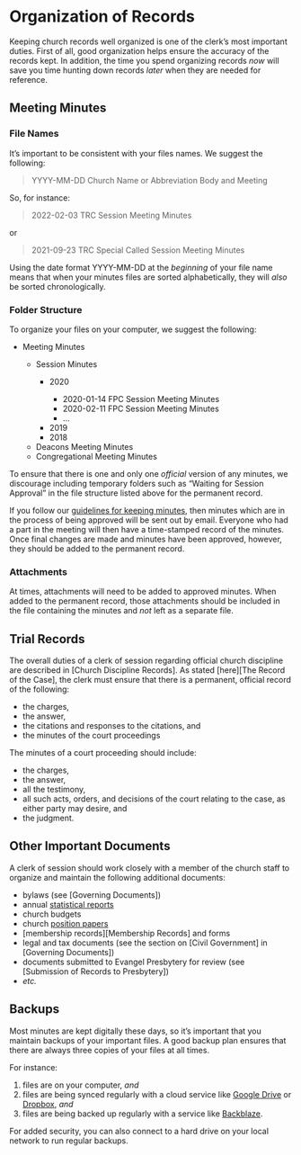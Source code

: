 # Organization of Records

Keeping church records well organized is one of the clerk's most important duties. First of all, good organization helps ensure the accuracy of the records kept. In addition, the time you spend organizing records *now* will save you time hunting down records *later* when they are needed for reference.

## Meeting Minutes

### File Names

It's important to be consistent with your files names. We suggest the following: 

> YYYY-MM-DD Church Name or Abbreviation Body and Meeting

So, for instance:

> 2022-02-03 TRC Session Meeting Minutes

or

> 2021-09-23 TRC Special Called Session Meeting Minutes

Using the date format YYYY-MM-DD at the *beginning* of your file name means that when your minutes files are sorted alphabetically, they will *also* be sorted chronologically.

### Folder Structure

To organize your files on your computer, we suggest the following:

<ul class="folder-outline">
<li class="open-folder">Meeting Minutes</li>
<ul>
<li class="open-folder">Session Minutes</li>
<ul>
<li class="open-folder">2020</li>
<ul>
<li class="doc">2020-01-14 FPC Session Meeting Minutes</li>
<li class="doc">2020-02-11 FPC Session Meeting Minutes</li>
<li class="doc">…</li>
</ul>
<li class="closed-folder">2019</li>
<li class="closed-folder">2018</li>
</ul>
<li class="closed-folder">Deacons Meeting Minutes</li>
<li class="closed-folder">Congregational Meeting Minutes</li>
</ul>
</ul>

To ensure that there is one and only one *official* version of any minutes, we discourage including temporary folders such as "Waiting for Session Approval" in the file structure listed above for the permanent record. 

If you follow our [guidelines for keeping minutes](#where-to-take-minutes), then minutes which are in the process of being approved will be sent out by email. Everyone who had a part in the meeting will then have a time-stamped record of the minutes. Once final changes are made and minutes have been approved, however, they should be added to the permanent record.

### Attachments

At times, attachments will need to be added to approved minutes. When added to the permanent record, those attachments should be included in the file containing the minutes and *not* left as a separate file.

## Trial Records

The overall duties of a clerk of session regarding official church discipline are described in [Church Discipline Records]. As stated [here][The Record of the Case], the clerk must ensure that there is a permanent, official record of the following:

* the charges,
* the answer,
* the citations and responses to the citations, and
* the minutes of the court proceedings

The minutes of a court proceeding should include:

* the charges,
* the answer,
* all the testimony,
* all such acts, orders, and decisions of the court relating to the case, as either party may desire, and
* the judgment.

## Other Important Documents

A clerk of session should work closely with a member of the church staff to organize and maintain the following additional documents:

* bylaws (see [Governing Documents])
* annual [statistical reports](#statistical-reports)
* church budgets
* church [position papers](#position-papers)
* [membership records][Membership Records] and forms
* legal and tax documents (see the section on [Civil Government] in [Governing Documents])
* documents submitted to Evangel Presbytery for review (see [Submission of Records to Presbytery])
* *etc.*

## Backups

Most minutes are kept digitally these days, so it's important that you maintain backups of your important files. A good backup plan ensures that there are always three copies of your files at all times.

For instance:

1. files are on your computer, *and*
2. files are being synced regularly with a cloud service like [Google Drive](https://drive.google.com) or [Dropbox](https://dropbox.com), *and*
3. files are being backed up regularly with a service like [Backblaze](https://www.backblaze.com).

For added security, you can also connect to a hard drive on your local network to run regular backups.
